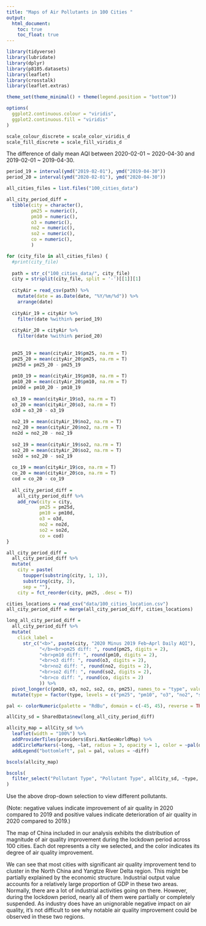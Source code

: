 ```yaml
---
title: "Maps of Air Pollutants in 100 Cities "
output: 
  html_document:
    toc: true
    toc_float: true
---
```


```r
library(tidyverse)
library(lubridate)
library(dplyr)
library(p8105.datasets)
library(leaflet)
library(crosstalk)
library(leaflet.extras)

theme_set(theme_minimal() + theme(legend.position = "bottom"))

options(
  ggplot2.continuous.colour = "viridis",
  ggplot2.continuous.fill = "viridis"
)

scale_colour_discrete = scale_color_viridis_d
scale_fill_discrete = scale_fill_viridis_d
```


The difference of daily mean AQI between 2020-02-01 ~ 2020-04-30 and 2019-02-01 ~ 2019-04-30.

```r
period_19 = interval(ymd("2019-02-01"), ymd("2019-04-30"))
period_20 = interval(ymd("2020-02-01"), ymd("2020-04-30"))
```


```r
all_cities_files = list.files("100_cities_data")
```


```r
all_city_period_diff = 
  tibble(city = character(),
         pm25 = numeric(),
         pm10 = numeric(),
         o3 = numeric(),
         no2 = numeric(),
         so2 = numeric(),
         co = numeric(),
         )
```

```r
for (city_file in all_cities_files) {
  #print(city_file)
  
  path = str_c("100_cities_data/", city_file)
  city = strsplit(city_file, split = '-')[[1]][1]
  
  cityAir = read_csv(path) %>% 
    mutate(date = as.Date(date, "%Y/%m/%d")) %>%
    arrange(date)
  
  cityAir_19 = cityAir %>% 
    filter(date %within% period_19) 
  
  cityAir_20 = cityAir %>% 
    filter(date %within% period_20)
  
  
  pm25_19 = mean(cityAir_19$pm25, na.rm = T)
  pm25_20 = mean(cityAir_20$pm25, na.rm = T)
  pm25d = pm25_20 - pm25_19
  
  pm10_19 = mean(cityAir_19$pm10, na.rm = T)
  pm10_20 = mean(cityAir_20$pm10, na.rm = T)
  pm10d = pm10_20 - pm10_19
  
  o3_19 = mean(cityAir_19$o3, na.rm = T)
  o3_20 = mean(cityAir_20$o3, na.rm = T)
  o3d = o3_20 - o3_19
  
  no2_19 = mean(cityAir_19$no2, na.rm = T)
  no2_20 = mean(cityAir_20$no2, na.rm = T)
  no2d = no2_20 - no2_19
  
  so2_19 = mean(cityAir_19$so2, na.rm = T)
  so2_20 = mean(cityAir_20$so2, na.rm = T)
  so2d = so2_20 - so2_19
  
  co_19 = mean(cityAir_19$co, na.rm = T)
  co_20 = mean(cityAir_20$co, na.rm = T)
  cod = co_20 - co_19
  
  all_city_period_diff = 
    all_city_period_diff %>% 
    add_row(city = city, 
            pm25 = pm25d,
            pm10 = pm10d,
            o3 = o3d,
            no2 = no2d,
            so2 = so2d,
            co = cod)
}

```


```r
all_city_period_diff = 
  all_city_period_diff %>% 
  mutate(
    city = paste(
      toupper(substring(city, 1, 1)), 
      substring(city, 2), 
      sep = ""),
    city = fct_reorder(city, pm25, .desc = T))
```


```r
cities_locations = read_csv("data/100_cities_location.csv")
all_city_period_diff = merge(all_city_period_diff, cities_locations)
```

```r
long_all_city_period_diff =
  all_city_period_diff %>% 
  mutate(
    click_label = 
      str_c("<b>", paste(city, "2020 Minus 2019 Feb~Aprl Daily AQI"), 
            "</b><br>pm25 diff: ", round(pm25, digits = 2), 
            "<br>pm10 diff: ", round(pm10, digits = 2),
            "<br>o3 diff: ", round(o3, digits = 2),
            "<br>no2 diff: ", round(no2, digits = 2),
            "<br>so2 diff: ", round(so2, digits = 2),
            "<br>co diff: ", round(co, digits = 2)
            )) %>%
  pivot_longer(c(pm10, o3, no2, so2, co, pm25), names_to = "type", values_to = "diff") %>% 
  mutate(type = factor(type, levels = c("pm25", "pm10", "o3", "no2", "so2", "co")))
```


```r
pal <- colorNumeric(palette = "RdBu", domain = c(-45, 45), reverse = TRUE)

allCity_sd = SharedData$new(long_all_city_period_diff)

allcity_map = allCity_sd %>% 
  leaflet(width = "100%") %>% 
  addProviderTiles(providers$Esri.NatGeoWorldMap) %>% 
  addCircleMarkers(~long, ~lat, radius = 3, opacity = 1, color = ~pal(diff), popup = ~click_label) %>% 
  addLegend("bottomleft", pal = pal, values = ~diff)
```


```r
bscols(allcity_map)

bscols(
  filter_select("Pollutant Type", "Pollutant Type", allCity_sd, ~type, multiple = F)
)
```
Use the above drop-down selection to view different pollutants.  
  

(Note: negative values indicate improvement of air quality in 2020 compared to 2019 and positive values indicate deterioration of air quality in 2020 compared to 2019.)

The map of China included in our analysis exhibits the distribution of magnitude of air quality improvement during the lockdown period across 100 cities. Each dot represents a city we selected, and the color indicates its degree of air quality improvement. 

We can see that most cities with significant air quality improvement tend to cluster in the North China and Yangtze River Delta region. This might be partially explained by the economic structure. Industrial output value accounts for a relatively large proportion of GDP in these two areas. Normally, there are a lot of industrial activities going on there. However, during the lockdown period, nearly all of them were partially or completely suspended. As industry does have an unignorable negative impact on air quality, it’s not difficult to see why notable air quality improvement could be observed in these two regions.



